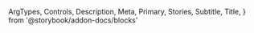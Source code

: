   ArgTypes,
  Controls,
  Description,
  Meta,
  Primary,
  Stories,
  Subtitle,
  Title,
} from '@storybook/addon-docs/blocks'


<Meta of={TabStories} />

<Title />

<Subtitle />

<Description />

---

## Props

On top of all the props, attributes and event handler you can set on a
`<button />` element, the component accepts the following props:

<ArgTypes />

<Stories includePrimary={false} title="Tabs" />

## Playground

<Primary />

<Controls />

